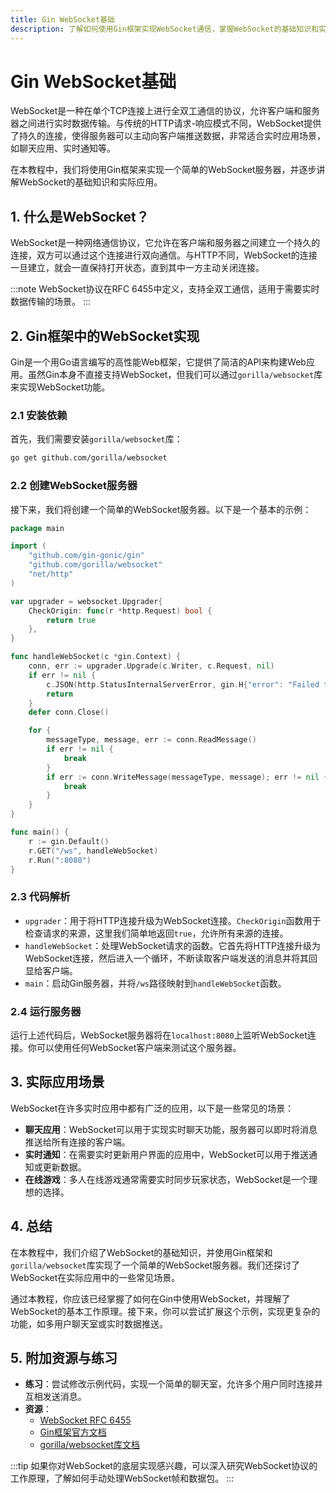 ```yaml
---
title: Gin WebSocket基础
description: 了解如何使用Gin框架实现WebSocket通信，掌握WebSocket的基础知识和实际应用场景。
---
```


# Gin WebSocket基础

WebSocket是一种在单个TCP连接上进行全双工通信的协议，允许客户端和服务器之间进行实时数据传输。与传统的HTTP请求-响应模式不同，WebSocket提供了持久的连接，使得服务器可以主动向客户端推送数据，非常适合实时应用场景，如聊天应用、实时通知等。

在本教程中，我们将使用Gin框架来实现一个简单的WebSocket服务器，并逐步讲解WebSocket的基础知识和实际应用。

## 1. 什么是WebSocket？

WebSocket是一种网络通信协议，它允许在客户端和服务器之间建立一个持久的连接，双方可以通过这个连接进行双向通信。与HTTP不同，WebSocket的连接一旦建立，就会一直保持打开状态，直到其中一方主动关闭连接。

:::note
WebSocket协议在RFC 6455中定义，支持全双工通信，适用于需要实时数据传输的场景。
:::

## 2. Gin框架中的WebSocket实现

Gin是一个用Go语言编写的高性能Web框架，它提供了简洁的API来构建Web应用。虽然Gin本身不直接支持WebSocket，但我们可以通过`gorilla/websocket`库来实现WebSocket功能。

### 2.1 安装依赖

首先，我们需要安装`gorilla/websocket`库：

```bash
go get github.com/gorilla/websocket
```

### 2.2 创建WebSocket服务器

接下来，我们将创建一个简单的WebSocket服务器。以下是一个基本的示例：

```go
package main

import (
    "github.com/gin-gonic/gin"
    "github.com/gorilla/websocket"
    "net/http"
)

var upgrader = websocket.Upgrader{
    CheckOrigin: func(r *http.Request) bool {
        return true
    },
}

func handleWebSocket(c *gin.Context) {
    conn, err := upgrader.Upgrade(c.Writer, c.Request, nil)
    if err != nil {
        c.JSON(http.StatusInternalServerError, gin.H{"error": "Failed to upgrade to WebSocket"})
        return
    }
    defer conn.Close()

    for {
        messageType, message, err := conn.ReadMessage()
        if err != nil {
            break
        }
        if err := conn.WriteMessage(messageType, message); err != nil {
            break
        }
    }
}

func main() {
    r := gin.Default()
    r.GET("/ws", handleWebSocket)
    r.Run(":8080")
}
```

### 2.3 代码解析

- `upgrader`：用于将HTTP连接升级为WebSocket连接。`CheckOrigin`函数用于检查请求的来源，这里我们简单地返回`true`，允许所有来源的连接。
- `handleWebSocket`：处理WebSocket请求的函数。它首先将HTTP连接升级为WebSocket连接，然后进入一个循环，不断读取客户端发送的消息并将其回显给客户端。
- `main`：启动Gin服务器，并将`/ws`路径映射到`handleWebSocket`函数。

### 2.4 运行服务器

运行上述代码后，WebSocket服务器将在`localhost:8080`上监听WebSocket连接。你可以使用任何WebSocket客户端来测试这个服务器。

## 3. 实际应用场景

WebSocket在许多实时应用中都有广泛的应用，以下是一些常见的场景：

- **聊天应用**：WebSocket可以用于实现实时聊天功能，服务器可以即时将消息推送给所有连接的客户端。
- **实时通知**：在需要实时更新用户界面的应用中，WebSocket可以用于推送通知或更新数据。
- **在线游戏**：多人在线游戏通常需要实时同步玩家状态，WebSocket是一个理想的选择。

## 4. 总结

在本教程中，我们介绍了WebSocket的基础知识，并使用Gin框架和`gorilla/websocket`库实现了一个简单的WebSocket服务器。我们还探讨了WebSocket在实际应用中的一些常见场景。

通过本教程，你应该已经掌握了如何在Gin中使用WebSocket，并理解了WebSocket的基本工作原理。接下来，你可以尝试扩展这个示例，实现更复杂的功能，如多用户聊天室或实时数据推送。

## 5. 附加资源与练习

- **练习**：尝试修改示例代码，实现一个简单的聊天室，允许多个用户同时连接并互相发送消息。
- **资源**：
  - [WebSocket RFC 6455](https://tools.ietf.org/html/rfc6455)
  - [Gin框架官方文档](https://gin-gonic.com/docs/)
  - [gorilla/websocket库文档](https://pkg.go.dev/github.com/gorilla/websocket)

:::tip
如果你对WebSocket的底层实现感兴趣，可以深入研究WebSocket协议的工作原理，了解如何手动处理WebSocket帧和数据包。
:::